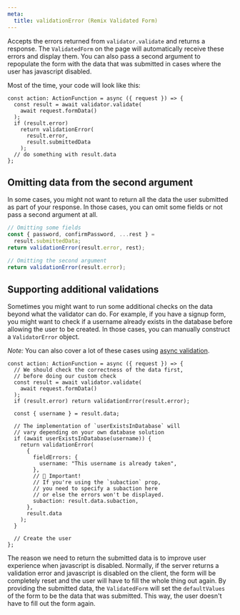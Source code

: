 ```yaml
---
meta:
  title: validationError (Remix Validated Form)
---
```



<PropHeader
  variant="h1"
  prop="validationError"
  type="(fieldErrors: ValidatorError, submittedData?: unknown) => Response"
/>

Accepts the errors returned from `validator.validate` and returns a response.
The `ValidatedForm` on the page will automatically receive these errors and display them.
You can also pass a second argument to repopulate the form with the data that was submitted
in cases where the user has javascript disabled.

Most of the time, your code will look like this:

```tsx
const action: ActionFunction = async ({ request }) => {
  const result = await validator.validate(
    await request.formData()
  );
  if (result.error)
    return validationError(
      result.error,
      result.submittedData
    );
  // do something with result.data
};
```

## Omitting data from the second argument

In some cases, you might not want to return all the data the user submitted as part of your response.
In those cases, you can omit some fields or not pass a second argument at all.

```ts
// Omitting some fields
const { password, confirmPassword, ...rest } =
  result.submittedData;
return validationError(result.error, rest);

// Omitting the second argument
return validationError(result.error);
```

## Supporting additional validations

Sometimes you might want to run some additional checks on the data beyond what the validator can do.
For example, if you have a signup form, you might want to check if a username already exists
in the database before allowing the user to be created.
In those cases, you can manually construct a `ValidatorError` object.

_Note:_ You can also cover a lot of these cases using [async validation](/async-validation).

```tsx
const action: ActionFunction = async ({ request }) => {
  // We should check the correctness of the data first,
  // before doing our custom check
  const result = await validator.validate(
    await request.formData()
  );
  if (result.error) return validationError(result.error);

  const { username } = result.data;

  // The implementation of `userExistsInDatabase` will
  // vary depending on your own database solution
  if (await userExistsInDatabase(username)) {
    return validationError(
      {
        fieldErrors: {
          username: "This username is already taken",
        },
        // 🚨 Important!
        // If you're using the `subaction` prop,
        // you need to specify a subaction here
        // or else the errors won't be displayed.
        subaction: result.data.subaction,
      },
      result.data
    );
  }

  // Create the user
};
```

The reason we need to return the submitted data is to improve user experience when javascript is disabled.
Normally, if the server returns a validation error and javascript is disabled on the client,
the form will be completely reset and the user will have to fill the whole thing out again.
By providing the submitted data, the `ValidatedForm` will set the `defaultValues` of the form
to be the data that was submitted. This way, the user doesn't have to fill out the form again.
